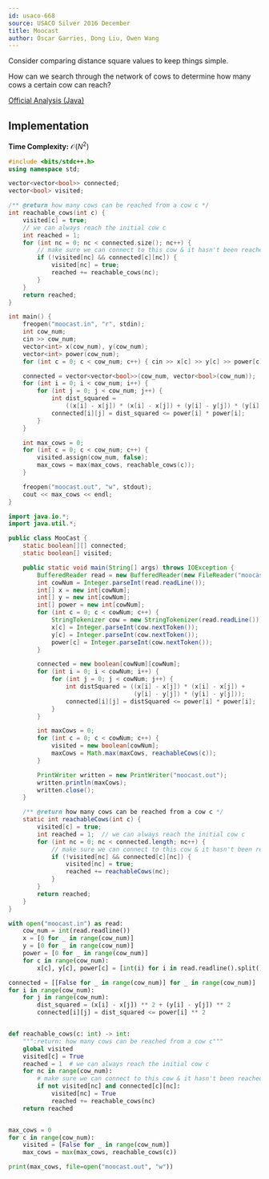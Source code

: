 ```yaml
---
id: usaco-668
source: USACO Silver 2016 December
title: Moocast
author: Óscar Garries, Dong Liu, Owen Wang
---
```


<Spoiler title="Hint 1">

Consider comparing distance square values to keep things simple.

</Spoiler>

<Spoiler title="Hint 2">

How can we search through the network of cows to determine how many cows a certain cow can reach?

</Spoiler>

<Spoiler title="Solution">

[Official Analysis (Java)](http://www.usaco.org/current/data/sol_moocast_silver_dec16.html)

## Implementation

**Time Complexity:** $\mathcal{O}(N^2)$

<LanguageSection>
<CPPSection>

```cpp
#include <bits/stdc++.h>
using namespace std;

vector<vector<bool>> connected;
vector<bool> visited;

/** @return how many cows can be reached from a cow c */
int reachable_cows(int c) {
	visited[c] = true;
	// we can always reach the initial cow c
	int reached = 1;
	for (int nc = 0; nc < connected.size(); nc++) {
		// make sure we can connect to this cow & it hasn't been reached yet
		if (!visited[nc] && connected[c][nc]) {
			visited[nc] = true;
			reached += reachable_cows(nc);
		}
	}
	return reached;
}

int main() {
	freopen("moocast.in", "r", stdin);
	int cow_num;
	cin >> cow_num;
	vector<int> x(cow_num), y(cow_num);
	vector<int> power(cow_num);
	for (int c = 0; c < cow_num; c++) { cin >> x[c] >> y[c] >> power[c]; }

	connected = vector<vector<bool>>(cow_num, vector<bool>(cow_num));
	for (int i = 0; i < cow_num; i++) {
		for (int j = 0; j < cow_num; j++) {
			int dist_squared =
			    ((x[i] - x[j]) * (x[i] - x[j]) + (y[i] - y[j]) * (y[i] - y[j]));
			connected[i][j] = dist_squared <= power[i] * power[i];
		}
	}

	int max_cows = 0;
	for (int c = 0; c < cow_num; c++) {
		visited.assign(cow_num, false);
		max_cows = max(max_cows, reachable_cows(c));
	}

	freopen("moocast.out", "w", stdout);
	cout << max_cows << endl;
}
```

</CPPSection>
<JavaSection>

```java
import java.io.*;
import java.util.*;

public class MooCast {
	static boolean[][] connected;
	static boolean[] visited;

	public static void main(String[] args) throws IOException {
		BufferedReader read = new BufferedReader(new FileReader("moocast.in"));
		int cowNum = Integer.parseInt(read.readLine());
		int[] x = new int[cowNum];
		int[] y = new int[cowNum];
		int[] power = new int[cowNum];
		for (int c = 0; c < cowNum; c++) {
			StringTokenizer cow = new StringTokenizer(read.readLine());
			x[c] = Integer.parseInt(cow.nextToken());
			y[c] = Integer.parseInt(cow.nextToken());
			power[c] = Integer.parseInt(cow.nextToken());
		}

		connected = new boolean[cowNum][cowNum];
		for (int i = 0; i < cowNum; i++) {
			for (int j = 0; j < cowNum; j++) {
				int distSquared = ((x[i] - x[j]) * (x[i] - x[j]) +
				                   (y[i] - y[j]) * (y[i] - y[j]));
				connected[i][j] = distSquared <= power[i] * power[i];
			}
		}

		int maxCows = 0;
		for (int c = 0; c < cowNum; c++) {
			visited = new boolean[cowNum];
			maxCows = Math.max(maxCows, reachableCows(c));
		}

		PrintWriter written = new PrintWriter("moocast.out");
		written.println(maxCows);
		written.close();
	}

	/** @return how many cows can be reached from a cow c */
	static int reachableCows(int c) {
		visited[c] = true;
		int reached = 1;  // we can always reach the initial cow c
		for (int nc = 0; nc < connected.length; nc++) {
			// make sure we can connect to this cow & it hasn't been reached yet
			if (!visited[nc] && connected[c][nc]) {
				visited[nc] = true;
				reached += reachableCows(nc);
			}
		}
		return reached;
	}
}
```

</JavaSection>
<PySection>

```py
with open("moocast.in") as read:
	cow_num = int(read.readline())
	x = [0 for _ in range(cow_num)]
	y = [0 for _ in range(cow_num)]
	power = [0 for _ in range(cow_num)]
	for c in range(cow_num):
		x[c], y[c], power[c] = [int(i) for i in read.readline().split()]

connected = [[False for _ in range(cow_num)] for _ in range(cow_num)]
for i in range(cow_num):
	for j in range(cow_num):
		dist_squared = (x[i] - x[j]) ** 2 + (y[i] - y[j]) ** 2
		connected[i][j] = dist_squared <= power[i] ** 2


def reachable_cows(c: int) -> int:
	""":return: how many cows can be reached from a cow c"""
	global visited
	visited[c] = True
	reached = 1  # we can always reach the initial cow c
	for nc in range(cow_num):
		# make sure we can connect to this cow & it hasn't been reached yet
		if not visited[nc] and connected[c][nc]:
			visited[nc] = True
			reached += reachable_cows(nc)
	return reached


max_cows = 0
for c in range(cow_num):
	visited = [False for _ in range(cow_num)]
	max_cows = max(max_cows, reachable_cows(c))

print(max_cows, file=open("moocast.out", "w"))
```

</PySection>
</LanguageSection>

</Spoiler>
